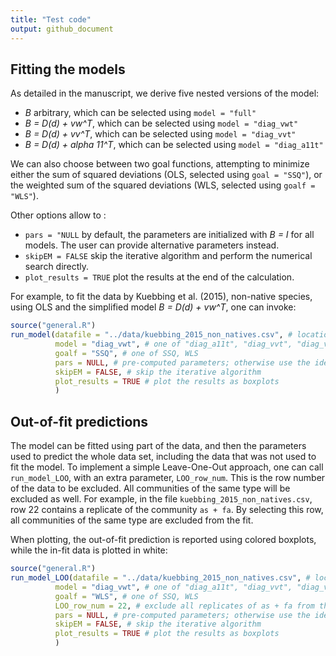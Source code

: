 ```yaml
---
title: "Test code"
output: github_document
---
```


## Fitting the models

As detailed in the manuscript, we derive five nested versions of the model:

- *B* arbitrary, which can be selected using `model = "full"`
- *B = D(d) + vw^T*, which can be selected using `model = "diag_vwt"`
- *B = D(d) + vv^T*, which can be selected using `model = "diag_vvt"`
- *B = D(d) + alpha 11^T*, which can be selected using `model = "diag_a11t"`

We can also choose between two goal functions, attempting to minimize either the sum of squared deviations (OLS, selected using `goal = "SSQ"`), or the weighted sum of the squared deviations (WLS, selected using `goalf = "WLS"`). 

Other options allow to :

- `pars = "NULL` by default, the parameters are initialized with *B = I* for all models. The user can provide alternative parameters instead.
- `skipEM = FALSE` skip the iterative algorithm and perform the numerical search directly.
- `plot_results = TRUE` plot the results at the end of the calculation.

For example, to fit the data by Kuebbing et al. (2015), non-native species, using OLS and the simplified model *B = D(d) + vw^T*, one can invoke:

```r
source("general.R")
run_model(datafile = "../data/kuebbing_2015_non_natives.csv", # location of the data
          model = "diag_vwt", # one of "diag_a11t", "diag_vvt", "diag_vwt", or "full"
          goalf = "SSQ", # one of SSQ, WLS
          pars = NULL, # pre-computed parameters; otherwise use the identity matrix
          skipEM = FALSE, # skip the iterative algorithm
          plot_results = TRUE # plot the results as boxplots
          )
```

## Out-of-fit predictions

The model can be fitted using part of the data, and then the parameters used to predict the whole data set, including the data that was not used to fit the model. To implement a simple Leave-One-Out approach, one can call `run_model_LOO`, with an extra parameter, `LOO_row_num`. This is the row number of the data to be excluded. All communities of the same type will be excluded as well. For example, in the file `kuebbing_2015_non_natives.csv`, row 22 contains a replicate of the community `as + fa`. By selecting this row, all communities of the same type are excluded from the fit. 

When plotting, the out-of-fit prediction is reported using colored boxplots, while the in-fit data is plotted in white:

```r
source("general.R")
run_model_LOO(datafile = "../data/kuebbing_2015_non_natives.csv", # location of the data
          model = "diag_vwt", # one of "diag_a11t", "diag_vvt", "diag_vwt", or "full"
          goalf = "WLS", # one of SSQ, WLS
          LOO_row_num = 22, # exclude all replicates of as + fa from the fit
          pars = NULL, # pre-computed parameters; otherwise use the identity matrix
          skipEM = FALSE, # skip the iterative algorithm
          plot_results = TRUE # plot the results as boxplots
          )
```
